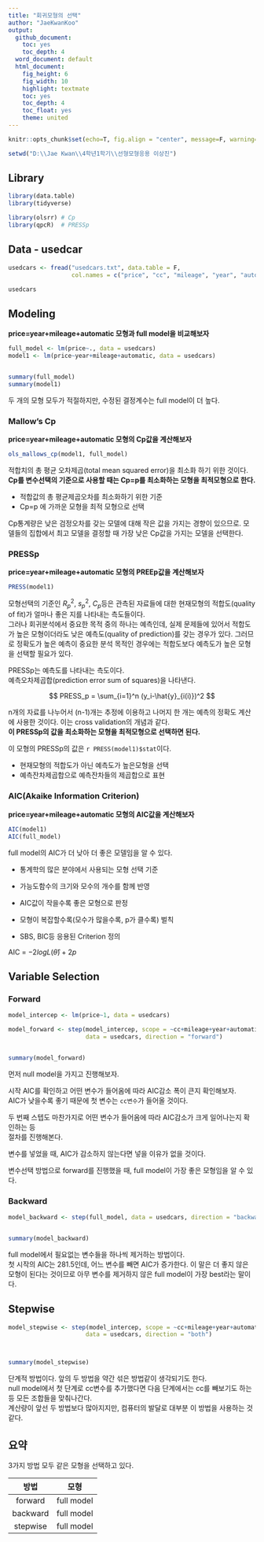 ```yaml
---
title: "회귀모형의 선택"
author: "JaeKwanKoo"
output:
  github_document:
    toc: yes
    toc_depth: 4
  word_document: default
  html_document:
    fig_height: 6
    fig_width: 10
    highlight: textmate
    toc: yes
    toc_depth: 4
    toc_float: yes
    theme: united
---  
```


```r
knitr::opts_chunk$set(echo=T, fig.align = "center", message=F, warning=F, fig.height = 5, cache=F, dpi = 300, dev = "png")
```  

```r
setwd("D:\\Jae Kwan\\4학년1학기\\선형모형응용 이상진")
```  

## Library  

```r
library(data.table)
library(tidyverse)

library(olsrr) # Cp
library(qpcR)  # PRESSp
```  


## Data - usedcar  

```r
usedcars <- fread("usedcars.txt", data.table = F, 
                  col.names = c("price", "cc", "mileage", "year", "automatic"))

usedcars
```  


## Modeling  

**price=year+mileage+automatic  모형과 full model을 비교해보자**  

```r
full_model <- lm(price~., data = usedcars)
model1 <- lm(price~year+mileage+automatic, data = usedcars)


summary(full_model)
summary(model1)
```  

두 개의 모형 모두가 적절하지만, 수정된 결정계수는 full model이 더 높다.  

### Mallow's Cp  

**price=year+mileage+automatic  모형의 Cp값을 계산해보자**  

```r
ols_mallows_cp(model1, full_model)
```  

적합치의 총 평균 오차제곱(total mean squared error)을 최소화 하기 위한 것이다.  
**Cp를 변수선택의 기준으로 사용할 때는 Cp=p를 최소화하는 모형을 최적모형으로 한다.**  



* 적합값의 총 평균제곱오차를 최소화하기 위한 기준  
* Cp=p 에 가까운 모형을 최적 모형으로 선택  

Cp통계량은 낮은 검정오차를 갖는 모델에 대해 작은 값을 가지는 경향이 있으므로. 모델들의 집합에서 최고 모델을 결정할 때 가장 낮은 Cp값을 가지는 모델을 선택한다.  



### PRESSp  

**price=year+mileage+automatic  모형의 PREEp값을 계산해보자**  


```r
PRESS(model1)
```  

모형선택의 기준인 $R_p^2$, $s_p^2$, $C_p$등은 관측된 자료들에 대한 현재모형의 적합도(quality of fit)가 얼마나 좋은 지를 나타내는 측도들이다.  
그러나 회귀분석에서 중요한 목적 중의 하나는 예측인데, 실제 문제들에 있어서 적합도가 높은 모형이더라도 낮은 예측도(quality of prediction)를 갖는 경우가 있다. 그러므로 정확도가 높은 예측이 중요한 분석 목적인 경우에는 적합도보다 예측도가 높은 모형을 선택할 필요가 있다.  

PRESSp는 예측도를 나타내는 측도이다.  
예측오차제곱합(prediction error sum of squares)을 나타낸다.  

$$
PRESS_p = \sum_{i=1}^n (y_i-\hat{y}_{i(i)})^2
$$  

n개의 자료를 나누어서 (n-1)개는 추정에 이용하고 나머지 한 개는 예측의 정확도 계산에 사용한 것이다. 이는 cross validation의 개념과 같다.  
**이 PRESSp의 값을 최소화하는 모형을 최적모형으로 선택하면 된다.**  


이 모형의 PRESSp의 값은 `r PRESS(model1)$stat`이다.  



* 현재모형의 적합도가 아닌 예측도가 높은모형을 선택  
* 예측잔차제곱합으로 예측잔차들의 제곱합으로 표현  


### AIC(Akaike Information Criterion)  

**price=year+mileage+automatic  모형의 AIC값을 계산해보자**  
  

```r
AIC(model1)
AIC(full_model)
```  

full model의 AIC가 더 낮아 더 좋은 모델임을 알 수 있다.  



* 통계학의 많은 분야에서 사용되는 모형 선택 기준  
* 가능도함수의 크기와 모수의 개수를 함께 반영  
* AIC값이 작을수록 좋은 모형으로 판정  
* 모형이 복잡할수록(모수가 많을수록, p가 클수록) 벌칙  

* SBS,  BIC등 응용된 Criterion 정의  


AIC = $-2logL(\hat\theta)+2p$  


## Variable Selection  

### Forward  


```r
model_intercep <- lm(price~1, data = usedcars)

model_forward <- step(model_intercep, scope = ~cc+mileage+year+automatic,
                      data = usedcars, direction = "forward")


summary(model_forward)
```  

먼저 null model을 가지고 진행해보자.  

시작 AIC를 확인하고 어떤 변수가 들어옴에 따라 AIC감소 폭이 큰지 확인해보자.  
AIC가 낮을수록 좋기 때문에 첫 변수는 `cc변수`가 들어올 것이다.  

두 번째 스텝도 마찬가지로 어떤 변수가 들어옴에 따라 AIC감소가 크게 일어나는지 확인하는 등  
절차를 진행해본다.  

변수를 넣었을 때, AIC가 감소하지 않는다면 넣을 이유가 없을 것이다.  

변수선택 방법으로 forward를 진행했을 때, full model이 가장 좋은 모형임을 알 수 있다.

### Backward  

```r
model_backward <- step(full_model, data = usedcars, direction = "backward")


summary(model_backward)
```  

full model에서 필요없는 변수들을 하나씩 제거하는 방법이다.  
첫 시작의 AIC는 281.5인데, 어느 변수를 빼면 AIC가 증가한다. 이 말은 더 좋지 않은 모형이 된다는 것이므로 아무 변수를 제거하지 않은 full model이 가장 best라는 말이다.  


## Stepwise  

```r
model_stepwise <- step(model_intercep, scope = ~cc+mileage+year+automatic,
                      data = usedcars, direction = "both")



summary(model_stepwise)
```  

단계적 방법이다. 앞의 두 방법을 약간 섞은 방법같이 생각되기도 한다.  
null model에서 첫 단계로 cc변수를 추가했다면 다음 단계에서는 cc를 빼보기도 하는 등 모든 조합들을 맞춰나간다.  
계산량이 앞선 두 방법보다 많아지지만, 컴퓨터의 발달로 대부분 이 방법을 사용하는 것 같다.  



## 요약    

3가지 방법 모두 같은 모형을 선택하고 있다.  

|방법|모형|
|:---:|:---:|
|forward|full model|
|backward|full model|
|stepwise|full model|  

